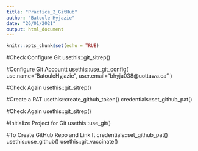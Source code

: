 ```yaml
---
title: "Practice_2_GitHub"
author: "Batoule Hyjazie"
date: "26/01/2021"
output: html_document
---
```


```r
knitr::opts_chunk$set(echo = TRUE)
```

#Check Configure Git
usethis::git_sitrep()

#Configure Git Accountt
usethis::use_git_config(
  use.name="BatouleHyjazie",
  user.email="bhyja038@uottawa.ca"
)

#Check Again
usethis::git_sitrep()

#Create a PAT
usethis::create_github_token()
credentials::set_github_pat()

#Check Again
usethis::git_sitrep()

#Initialize Project for Git
usethis::use_git()

#To Create GitHub Repo and Link It
credentials::set_github_pat()
usethis::use_github()
usethis::git_vaccinate()